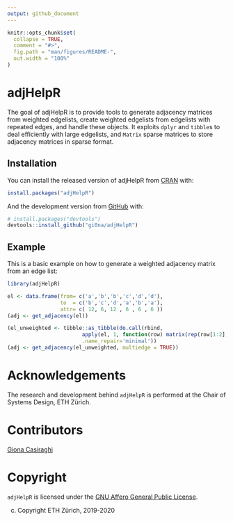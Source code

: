 ```yaml
---
output: github_document
---
```


<!-- README.md is generated from README.Rmd. Please edit that file -->

```r
knitr::opts_chunk$set(
  collapse = TRUE,
  comment = "#>",
  fig.path = "man/figures/README-",
  out.width = "100%"
)
```

# adjHelpR

<!-- badges: start -->
<!-- badges: end -->

The goal of adjHelpR is to provide tools to generate adjacency matrices from weighted edgelists, create weighted edgelists from edgelists with repeated edges, and handle these objects.
It exploits `dplyr` and `tibble`s to deal efficiently with large edgelists, and `Matrix` sparse matrices to store adjacency matrices in sparse format.

## Installation

You can install the released version of adjHelpR from [CRAN](https://CRAN.R-project.org) with:

``` r
install.packages("adjHelpR")
```

And the development version from [GitHub](https://github.com/) with:

``` r
# install.packages("devtools")
devtools::install_github("gi0na/adjHelpR")
```
## Example

This is a basic example on how to generate a weighted adjacency matrix from an edge list:

```r
library(adjHelpR)

el <- data.frame(from= c('a','b','b','c','d','d'),
                 to  = c('b','c','d','a','b','a'),
                 attr= c( 12, 6, 12 , 6 , 6 , 6 ))
(adj <- get_adjacency(el))

(el_unweighted <- tibble::as_tibble(do.call(rbind, 
                        apply(el, 1, function(row) matrix(rep(row[1:2], each=as.integer(row[3])), ncol = 2))), 
                        .name_repair='minimal'))
(adj <- get_adjacency(el_unweighted, multiedge = TRUE))
```

# Acknowledgements
The research and development behind `adjHelpR` is performed at the Chair of Systems Design, ETH Zürich.

# Contributors

[Giona Casiraghi](http://giona.info)


# Copyright
`adjHelpR` is licensed under the [GNU Affero General Public License](https://choosealicense.com/licenses/agpl-3.0/).

(c) Copyright ETH Zürich, 2019-2020
